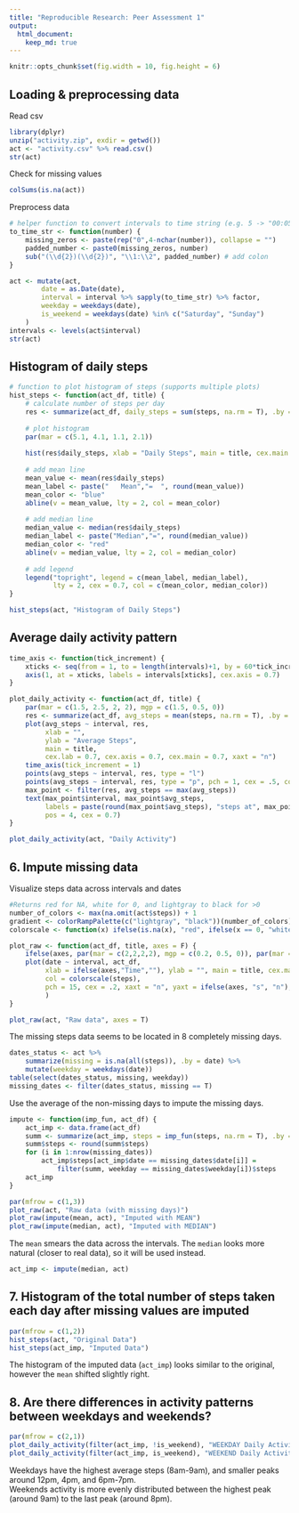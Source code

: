 ```yaml
---
title: "Reproducible Research: Peer Assessment 1"
output: 
  html_document:
    keep_md: true
---
```


```r
knitr::opts_chunk$set(fig.width = 10, fig.height = 6)
```

## Loading & preprocessing data

Read csv
```r
library(dplyr)
unzip("activity.zip", exdir = getwd())
act <- "activity.csv" %>% read.csv()
str(act)
```

Check for missing values
```r
colSums(is.na(act))
```

Preprocess data
```r
# helper function to convert intervals to time string (e.g. 5 -> "00:05")
to_time_str <- function(number) {
    missing_zeros <- paste(rep("0",4-nchar(number)), collapse = "")
    padded_number <- paste0(missing_zeros, number)
    sub("(\\d{2})(\\d{2})", "\\1:\\2", padded_number) # add colon
}

act <- mutate(act,
        date = as.Date(date),
        interval = interval %>% sapply(to_time_str) %>% factor,
        weekday = weekdays(date),
        is_weekend = weekdays(date) %in% c("Saturday", "Sunday")
    )
intervals <- levels(act$interval)
str(act)
```

## Histogram of daily steps

```r
# function to plot histogram of steps (supports multiple plots)
hist_steps <- function(act_df, title) {
    # calculate number of steps per day
    res <- summarize(act_df, daily_steps = sum(steps, na.rm = T), .by = date)
    
    # plot histogram
    par(mar = c(5.1, 4.1, 1.1, 2.1))
    
    hist(res$daily_steps, xlab = "Daily Steps", main = title, cex.main = 0.9)
    
    # add mean line
    mean_value <- mean(res$daily_steps)
    mean_label <- paste("   Mean","=  ", round(mean_value))
    mean_color <- "blue"
    abline(v = mean_value, lty = 2, col = mean_color)
    
    # add median line
    median_value <- median(res$daily_steps)
    median_label <- paste("Median","=", round(median_value))
    median_color <- "red"
    abline(v = median_value, lty = 2, col = median_color)
    
    # add legend
    legend("topright", legend = c(mean_label, median_label),
           lty = 2, cex = 0.7, col = c(mean_color, median_color))
}

hist_steps(act, "Histogram of Daily Steps")
```

## Average daily activity pattern

```r
time_axis <- function(tick_increment) {
    xticks <- seq(from = 1, to = length(intervals)+1, by = 60*tick_increment/5)
    axis(1, at = xticks, labels = intervals[xticks], cex.axis = 0.7)
}

plot_daily_activity <- function(act_df, title) {
    par(mar = c(1.5, 2.5, 2, 2), mgp = c(1.5, 0.5, 0))
    res <- summarize(act_df, avg_steps = mean(steps, na.rm = T), .by = interval)
    plot(avg_steps ~ interval, res,
         xlab = "",
         ylab = "Average Steps",
         main = title,
         cex.lab = 0.7, cex.axis = 0.7, cex.main = 0.7, xaxt = "n")
    time_axis(tick_increment = 1)
    points(avg_steps ~ interval, res, type = "l")
    points(avg_steps ~ interval, res, type = "p", pch = 1, cex = .5, col = "coral3")
    max_point <- filter(res, avg_steps == max(avg_steps))
    text(max_point$interval, max_point$avg_steps,
         labels = paste(round(max_point$avg_steps), "steps at", max_point$interval),
         pos = 4, cex = 0.7)
}

plot_daily_activity(act, "Daily Activity")

```

## 6. Impute missing data

Visualize steps data across intervals and dates

```r
#Returns red for NA, white for 0, and lightgray to black for >0
number_of_colors <- max(na.omit(act$steps)) + 1
gradient <- colorRampPalette(c("lightgray", "black"))(number_of_colors)
colorscale <- function(x) ifelse(is.na(x), "red", ifelse(x == 0, "white", gradient[x + 1]))

plot_raw <- function(act_df, title, axes = F) {
    ifelse(axes, par(mar = c(2,2,2,2), mgp = c(0.2, 0.5, 0)), par(mar = c(0, 0, 1.5, 0)))
    plot(date ~ interval, act_df,
         xlab = ifelse(axes,"Time",""), ylab = "", main = title, cex.main = 1,
         col = colorscale(steps),
         pch = 15, cex = .2, xaxt = "n", yaxt = ifelse(axes, "s", "n"), cex.axis = 0.7, cex.lab = 0.7
         )
}

plot_raw(act, "Raw data", axes = T)
```

The missing steps data seems to be located in 8 completely missing days.

```r
dates_status <- act %>%
    summarize(missing = is.na(all(steps)), .by = date) %>%
    mutate(weekday = weekdays(date))
table(select(dates_status, missing, weekday))
missing_dates <- filter(dates_status, missing == T)
```
Use the average of the non-missing days to impute the missing days.
```r
impute <- function(imp_fun, act_df) {
    act_imp <- data.frame(act_df)
    summ <- summarize(act_imp, steps = imp_fun(steps, na.rm = T), .by = c(weekday, interval))
    summ$steps <- round(summ$steps)
    for (i in 1:nrow(missing_dates))
        act_imp$steps[act_imp$date == missing_dates$date[i]] = 
            filter(summ, weekday == missing_dates$weekday[i])$steps
    act_imp
}

par(mfrow = c(1,3))
plot_raw(act, "Raw data (with missing days)")
plot_raw(impute(mean, act), "Imputed with MEAN")
plot_raw(impute(median, act), "Imputed with MEDIAN")
```

The `mean` smears the data across the intervals. The `median` looks more natural (closer to real data), so it will be used instead.

```r
act_imp <- impute(median, act)
```

## 7. Histogram of the total number of steps taken each day after missing values are imputed

```r
par(mfrow = c(1,2))
hist_steps(act, "Original Data")
hist_steps(act_imp, "Imputed Data")
```

The histogram of the imputed data (`act_imp`) looks similar to the original, however the `mean` shifted slightly right.

## 8. Are there differences in activity patterns between weekdays and weekends?

```r
par(mfrow = c(2,1))
plot_daily_activity(filter(act_imp, !is_weekend), "WEEKDAY Daily Activity")
plot_daily_activity(filter(act_imp, is_weekend), "WEEKEND Daily Activity")
```

Weekdays have the highest average steps (8am-9am), and smaller peaks around 12pm, 4pm, and 6pm-7pm.  
Weekends activity is more evenly distributed between the highest peak (around 9am) to the last peak (around 8pm).